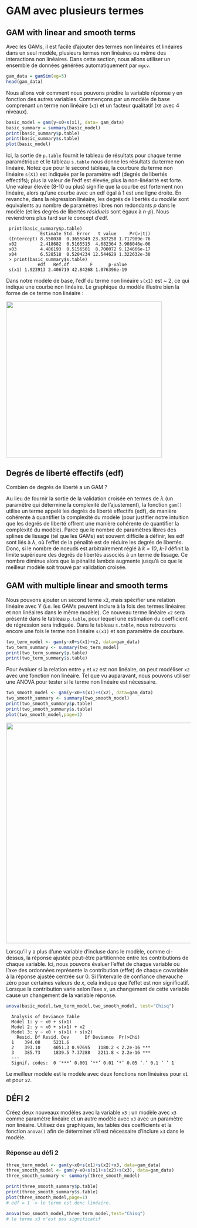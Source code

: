 # GAM avec plusieurs termes

## GAM with linear and smooth terms

Avec les GAMs, il est facile d'ajouter des termes non linéaires et
linéaires dans un seul modèle, plusieurs termes non linéaires ou même
des interactions non linéaires. Dans cette section, nous allons utiliser
un ensemble de données générées automatiquement par `mgcv`.

```r
gam_data = gamSim(eg=5)
head(gam_data) 
```

Nous allons voir comment nous pouvons prédire la variable réponse `y` en
fonction des autres variables. Commençons par un modèle de base
comprenant un terme non linéaire (`x1`) et un facteur qualitatif (`X0` avec
4 niveaux).

```r
basic_model = gam(y~x0+s(x1), data= gam_data)
basic_summary = summary(basic_model)
print(basic_summary$p.table)
print(basic_summary$s.table)
plot(basic_model)
```

Ici, la sortie de `p.table` fournit le tableau de résultats pour chaque
terme paramétrique et le tableau `s.table` nous donne les résultats du
terme non linéaire. Notez que pour le second tableau, la courbure du
terme non linéaire `s(X1)` est indiquée par le paramètre edf (degrés de
libertés effectifs); plus la valeur de l'edf est élevée, plus la
non-linéarité est forte. Une valeur élevée (8-10 ou plus) signifie que
la courbe est fortement non linéaire, alors qu'une courbe avec un edf
égal à 1 est une ligne droite. En revanche, dans la régression linéaire,
les degrés de libertés du *modèle* sont équivalents au nombre de
paramètres libres non redondants *p* dans le modèle (et les degrés de
libertés *résiduels* sont égaux à *n-p*). Nous reviendrons plus tard sur
le concept d'edf.

     print(basic_summary$p.table)
                 Estimate Std. Error   t value     Pr(>|t|)
     (Intercept) 8.550030  0.3655849 23.387258 1.717989e-76
     x02         2.418682  0.5165515  4.682364 3.908046e-06
     x03         4.486193  0.5156501  8.700072 9.124666e-17
     x04         6.528518  0.5204234 12.544629 1.322632e-30
     > print(basic_summary$s.table)
                edf   Ref.df        F      p-value
     s(x1) 1.923913 2.406719 42.84268 1.076396e-19

Dans notre modèle de base, l'edf du terme non linéaire `s(x1)` est \~ 2,
ce qui indique une courbe non linéaire. Le graphique du modèle illustre
bien la forme de ce terme non linéaire :

![](images//graphic2.2.jpg){width="425"}

## Degrés de liberté effectifs (edf)

Combien de degrés de liberté a un GAM ?

Au lieu de fournir la sortie de la validation croisée en termes de
*λ* (un paramètre qui détermine la complexité de
l'ajustement), la fonction `gam()` utilise un terme appelé les degrés
de liberté effectifs (edf), de manière cohérente à quantifier la
complexité du modèle (pour justifier notre intuition que les degrés de
liberté offrent une manière cohérente de quantifier la complexité du
modèle). Parce que le nombre de paramètres libres des splines de lissage
(tel que les GAMs) est souvent difficile à définir, les edf sont liés à
*λ*, où l'effet de la pénalité est de réduire les degrés
de libertés. Donc, si le nombre de noeuds est arbitrairement réglé à *k =
10*, *k-1* définit la limite supérieure des degrés de libertés associés à
un terme de lissage. Ce nombre diminue alors que la pénalité lambda
augmente jusqu'à ce que le meilleur modèle soit trouvé par validation
croisée.

## GAM with multiple linear and smooth terms

Nous pouvons ajouter un second terme `x2`, mais spécifier une relation
linéaire avec Y (*i.e.* les GAMs peuvent inclure à la fois des termes
linéaires et non linéaires dans le même modèle). Ce nouveau terme
linéaire `x2` sera présenté dans le tableau `p.table`, pour lequel une
estimation du coefficient de régression sera indiquée. Dans le tableau
`s.table`, nous retrouvons encore une fois le terme non linéaire `s(x1)`
et son paramètre de courbure.

```r
two_term_model <- gam(y~x0+s(x1)+x2, data=gam_data)
two_term_summary <- summary(two_term_model)
print(two_term_summary$p.table)
print(two_term_summary$s.table)
```

Pour évaluer si la relation entre `y` et `x2` est non linéaire, on peut
modéliser `x2` avec une fonction non linéaire. Tel que vu auparavant, nous
pouvons utiliser une ANOVA pour tester si le terme non linéaire est
nécessaire.

```r
two_smooth_model <- gam(y~x0+s(x1)+s(x2), data=gam_data)
two_smooth_summary <- summary(two_smooth_model)
print(two_smooth_summary$p.table)
print(two_smooth_summary$s.table)
plot(two_smooth_model,page=1)
```

![](images//graphic2.4.jpg){width="600"}

Lorsqu'il y a plus d'une variable d'incluse dans le modèle, comme
ci-dessus, la réponse ajustée peut-être partitionnée entre les
contributions de chaque variable. Ici, nous pouvons évaluer l'effet de
chaque variable où l'axe des ordonnées représente la contribution
(effet) de chaque covariable à la réponse ajustée centrée sur 0. Si
l'intervalle de confiance chevauche zéro pour certaines valeurs de *x*,
cela indique que l'effet est non significatif. Lorsque la contribution
varie selon l'axe *x*, un changement de cette variable cause un
changement de la variable réponse.

```r
anova(basic_model,two_term_model,two_smooth_model, test="Chisq")
```

      Analysis of Deviance Table
      Model 1: y ~ x0 + s(x1)
      Model 2: y ~ x0 + s(x1) + x2
      Model 3: y ~ x0 + s(x1) + s(x2)
        Resid. Df Resid. Dev      Df Deviance  Pr(>Chi)    
      1    394.08     5231.6                               
      2    393.10     4051.3 0.97695   1180.2 < 2.2e-16 ***
      3    385.73     1839.5 7.37288   2211.8 < 2.2e-16 ***
      ---
      Signif. codes:  0 ‘***’ 0.001 ‘**’ 0.01 ‘*’ 0.05 ‘.’ 0.1 ‘ ’ 1

Le meilleur modèle est le modèle avec deux fonctions non linéaires pour
`x1` et pour `x2`.


## DÉFI 2

Créez deux nouveaux modèles avec la variable `x3` : un modèle avec `x3`
comme paramètre linéaire et un autre modèle avec `x3` avec un paramètre
non linéaire. Utilisez des graphiques, les tables des coefficients et la
fonction `anova()` afin de déterminer s'il est nécessaire d'inclure `x3`
dans le modèle.

### Réponse au défi 2

```r
three_term_model <- gam(y~x0+s(x1)+s(x2)+x3, data=gam_data)
three_smooth_model <- gam(y~x0+s(x1)+s(x2)+s(x3), data=gam_data)
three_smooth_summary <- summary(three_smooth_model)

print(three_smooth_summary$p.table)
print(three_smooth_summary$s.table)
plot(three_smooth_model,page=1)
# edf = 1 -> le terme est donc linéaire.

anova(two_smooth_model,three_term_model,test="Chisq")
# le terme x3 n'est pas significatif
```
